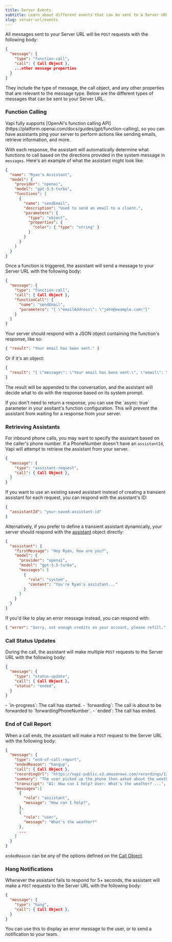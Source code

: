 ```yaml
---
title: Server Events
subtitle: Learn about different events that can be sent to a Server URL.
slug: server-url/events
---
```



All messages sent to your Server URL will be `POST` requests with the following body:

```json
{
  "message": {
    "type": "function-call",
    "call": { Call Object },
    ...other message properties
  }
}
```

They include the type of message, the call object, and any other properties that are relevant to the message type. Below are the different types of messages that can be sent to your Server URL.

### Function Calling

<Info>
  Vapi fully supports [OpenAI's function calling
  API](https://platform.openai.com/docs/guides/gpt/function-calling), so you can have assistants
  ping your server to perform actions like sending emails, retrieve information, and more.
</Info>

With each response, the assistant will automatically determine what functions to call based on the directions provided in the system message in `messages`. Here's an example of what the assistant might look like:

```json
{
  "name": "Ryan's Assistant",
  "model": {
    "provider": "openai",
    "model": "gpt-3.5-turbo",
    "functions": [
      {
        "name": "sendEmail",
        "description": "Used to send an email to a client.",
        "parameters": {
          "type": "object",
          "properties": {
            "color": { "type": "string" }
          }
        }
      }
    ]
  }
}
```

Once a function is triggered, the assistant will send a message to your Server URL with the following body:

```json
{
  "message": {
    "type": "function-call",
    "call": { Call Object },
    "functionCall": {
      "name": "sendEmail",
      "parameters": "{ \"emailAddress\": \"john@example.com\"}"
    }
  }
}
```

Your server should respond with a JSON object containing the function's response, like so:

```json
{ "result": "Your email has been sent." }
```

Or if it's an object:

```json
{
  "result": "{ \"message\": \"Your email has been sent.\", \"email\": \"test@email.com\" }"
}
```

The result will be appended to the conversation, and the assistant will decide what to do with the response based on its system prompt.

<Note>
  If you don't need to return a response, you can use the `async: true` parameter in your assitant's
  function configuration. This will prevent the assistant from waiting for a response from your
  server.
</Note>

### Retrieving Assistants

For inbound phone calls, you may want to specify the assistant based on the caller's phone number. If a PhoneNumber doesn't have an `assistantId`, Vapi will attempt to retrieve the assistant from your server.

```json
{
  "message": {
    "type": "assistant-request",
    "call": { Call Object },
  }
}
```

If you want to use an existing saved assistant instead of creating a transient assistant for each request, you can respond with the assistant's ID:

```json
{
  "assistantId": "your-saved-assistant-id"
}
```

Alternatively, if you prefer to define a transient assistant dynamically, your server should respond with the [assistant](/api-reference/webhooks/server-message#response.body.messageResponse.Server%20Message%20Response%20Assistant%20Request.assistant) object directly:

```json
{
  "assistant": {
    "firstMessage": "Hey Ryan, how are you?",
    "model": {
      "provider": "openai",
      "model": "gpt-3.5-turbo",
      "messages": [
        {
          "role": "system",
          "content": "You're Ryan's assistant..."
        }
      ]
    }
  }
}
```



If you'd like to play an error message instead, you can respond with:

```json
{ "error": "Sorry, not enough credits on your account, please refill." }
```

### Call Status Updates

During the call, the assistant will make multiple `POST` requests to the Server URL with the following body:

```json
{
  "message": {
    "type": "status-update",
    "call": { Call Object },
    "status": "ended",
  }
}
```

<Card title="Status Events">
  - `in-progress`: The call has started. - `forwarding`: The call is about to be forwarded to
  `forwardingPhoneNumber`. - `ended`: The call has ended.
</Card>

### End of Call Report

When a call ends, the assistant will make a `POST` request to the Server URL with the following body:

```json
{
  "message": {
    "type": "end-of-call-report",
    "endedReason": "hangup",
    "call": { Call Object },
    "recordingUrl": "https://vapi-public.s3.amazonaws.com/recordings/1234.wav",
    "summary": "The user picked up the phone then asked about the weather...",
    "transcript": "AI: How can I help? User: What's the weather? ...",
    "messages":[
      {
        "role": "assistant",
        "message": "How can I help?",
      },
      {
        "role": "user",
        "message": "What's the weather?"
      },
      ...
    ]
  }
}
```

`endedReason` can be any of the options defined on the [Call Object](/api-reference/calls/get-call).

### Hang Notifications

Whenever the assistant fails to respond for 5+ seconds, the assistant will make a `POST` requests to the Server URL with the following body:

```json
{
  "message": {
    "type": "hang",
    "call": { Call Object },
  }
}
```

You can use this to display an error message to the user, or to send a notification to your team.
